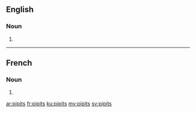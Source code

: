 ==English==

===Noun===
{{head|en|plural}}

# {{plural of|pipit|lang=en}}

----

==French==

===Noun===
{{head|fr|plural|g=?}}

# {{plural of|pipit|lang=fr}}

[[ar:pipits]]
[[fr:pipits]]
[[ku:pipits]]
[[my:pipits]]
[[sv:pipits]]